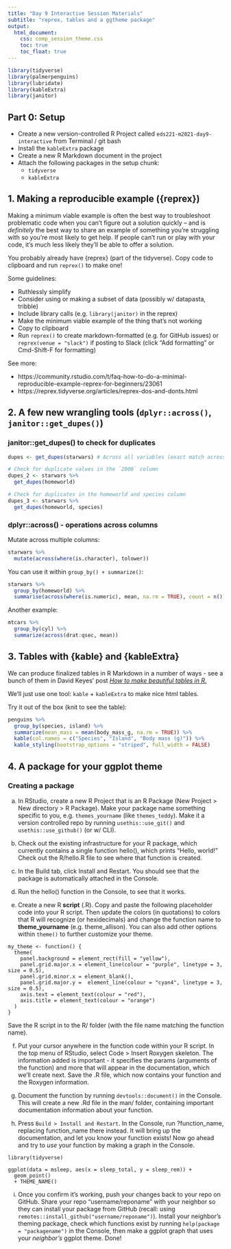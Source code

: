 ```yaml
---
title: "Day 9 Interactive Session Materials"
subtitle: "reprex, tables and a ggtheme package"
output: 
  html_document:
    css: comp_session_theme.css
    toc: true
    toc_float: true
---
```


```r
library(tidyverse)
library(palmerpenguins)
library(lubridate)
library(kableExtra)
library(janitor)
```

## Part 0: Setup

- Create a new version-controlled R Project called `eds221-m2021-day9-interactive` from Terminal / git bash
- Install the `kableExtra` package
- Create a new R Markdown document in the project
- Attach the following packages in the setup chunk: 
    - `tidyverse`
    - `kableExtra`
    
## 1. Making a reproducible example ({reprex})

Making a minimum viable example is often the best way to troubleshoot problematic code when you can't figure out a solution quickly -- and is *definitely* the best way to share an example of something you're struggling with so you're most likely to get help. If people can't run or play with your code, it's much less likely they'll be able to offer a solution. 

You probably already have {reprex} (part of the tidyverse). Copy code to clipboard and run `reprex()` to make one! 

Some guidelines:
 
- Ruthlessly simplify
- Consider using or making a subset of data (possibly w/ datapasta, tribble)
- Include library calls (e.g. `library(janitor)` in the reprex)
- Make the minimum viable example of the thing that's not working
- Copy to clipboard
- Run `reprex()` to create markdown-formatted (e.g. for GitHub issues) or `reprex(venue = "slack")` if posting to Slack (click "Add formatting" or Cmd-Shift-F for formatting)

See more: 

- https://community.rstudio.com/t/faq-how-to-do-a-minimal-reproducible-example-reprex-for-beginners/23061
- https://reprex.tidyverse.org/articles/reprex-dos-and-donts.html


## 2. A few new wrangling tools (`dplyr::across()`, `janitor::get_dupes()`)

### janitor::get_dupes() to check for duplicates

```r
dupes <- get_dupes(starwars) # Across all variables (exact match across all columns?)

# Check for duplicate values in the `2000` column
dupes_2 <- starwars %>% 
  get_dupes(homeworld)

# Check for duplicates in the homeworld and species column
dupes_3 <- starwars %>% 
  get_dupes(homeworld, species)
```

### dplyr::across() - operations across columns

Mutate across multiple columns: 
```r
starwars %>% 
  mutate(across(where(is.character), tolower))
```

You can use it within `group_by() + summarize()`:
```r
starwars %>% 
  group_by(homeworld) %>% 
  summarise(across(where(is.numeric), mean, na.rm = TRUE), count = n())
```

Another example: 
```r
mtcars %>% 
  group_by(cyl) %>% 
  summarize(across(drat:qsec, mean))
```


## 3. Tables with {kable} and {kableExtra}

We can produce finalized tables in R Markdown in a number of ways - see a bunch of them in David Keyes' post [*How to make beautiful tables in R.*](https://rfortherestofus.com/2019/11/how-to-make-beautiful-tables-in-r/)

We'll just use one tool: `kable` + `kableExtra` to make nice html tables.

Try it out of the box (knit to see the table): 
```r
penguins %>% 
  group_by(species, island) %>% 
  summarize(mean_mass = mean(body_mass_g, na.rm = TRUE)) %>% 
  kable(col.names = c("Species", "Island", "Body mass (g)")) %>% 
  kable_styling(bootstrap_options = "striped", full_width = FALSE)
```

## 4. A package for your ggplot theme

### Creating a package

a. In RStudio, create a new R Project that is an R Package (New Project > New directory > R Package). Make your package name something specific to you, e.g. `themes_yourname` (like `themes_teddy`). Make it a version controlled repo by running `usethis::use_git()` and `usethis::use_github()` (or w/ CLI). 


b. Check out the existing infrastructure for your R package, which currently contains a single function hello(), which prints “Hello, world!” Check out the R/hello.R file to see where that function is created.  

c. In the Build tab, click Install and Restart. You should see that the package is automatically attached in the Console. 

d. Run the hello() function in the Console, to see that it works. 

e. Create a new R **script** (.R). Copy and paste the following placeholder code into your R script. Then update the colors (in quotations) to colors that R will recognize (or hexidecimals) and change the function name to **theme_yourname** (e.g. theme_allison). You can also add other options within `theme()` to further customize your theme.

``` 
my_theme <- function() {
  theme(
    panel.background = element_rect(fill = "yellow"),
    panel.grid.major.x = element_line(colour = "purple", linetype = 3, size = 0.5),
    panel.grid.minor.x = element_blank(),
    panel.grid.major.y =  element_line(colour = "cyan4", linetype = 3, size = 0.5),
    axis.text = element_text(colour = "red"),
    axis.title = element_text(colour = "orange")
  )
}
```

Save the R script in to the R/ folder (with the file name matching the function name). 

f. Put your cursor anywhere in the function code within your R script. In the top menu of RStudio, select Code > Insert Roxygen skeleton. The information added is important - it specifies the params (arguments of the function) and more that will appear in the documentation, which we’ll create next. Save the .R file, which now contains your function and the Roxygen information. 

g. Document the function by running `devtools::document()` in the Console. This will create a new .Rd file in the man/ folder, containing important documentation information about your function. 

h. Press `Build > Install and Restart`. In the Console, run ?function_name, replacing function_name there instead. It will bring up the documentation, and let you know your function exists! Now go ahead and try to *use* your function by making a graph in the Console. 

```
library(tidyverse)

ggplot(data = msleep, aes(x = sleep_total, y = sleep_rem)) +
  geom_point() 
  + THEME_NAME()
```

i. Once you confirm it's working, push your changes back to your repo on GitHub. Share your repo "username/reponame" with your neighbor so they can install your package from GitHub (recall: using `remotes::install_github("username/reponame")`). Install your neighbor's theming package, check which functions exist by running `help(package = "packagename")` in the Console, then make a ggplot graph that uses your *neighbor's* ggplot theme. Done!

